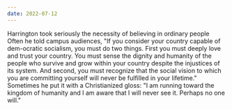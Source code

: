 ```yaml
---
date: 2022-07-12
---
```


Harrington took seriously the necessity of believing in ordinary people
Often he told campus audiences, "If you consider your country capable of dem-ocratic socialism, you must do two things. First you must deeply love and trust your country. You must sense the dignity and humanity of the people who survive and grow within your country despite the injustices of its system. And second, you must recognize that the social vision to which you are committing yourself will never be fulfilled in your lifetime." Sometimes he put it with a Christianized gloss: "I am running toward the kingdom of humanity and I am aware that I will never see it. Perhaps no one will."
